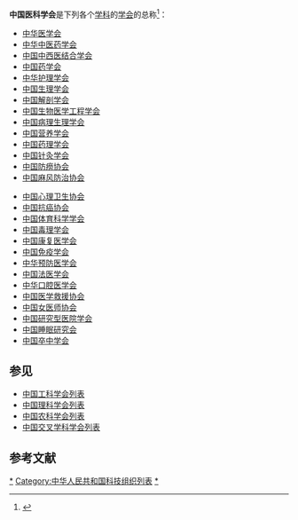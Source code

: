 '''中国医科学会'''是下列各个[[学科|学科]]的[[学会|学会]]的总称<ref>{{cite web|url=http://www.cast.org.cn/col/col29/index.html|title=全国学会 医科|publisher=中国科学技术协会|accessdate=2018-11-24|archive-date=2020-09-23|archive-url=https://web.archive.org/web/20200923151330/https://www.cast.org.cn/col/col29/index.html|dead-url=no}}</ref>：

{{col-begin}}
{{col-2}}
*[[中华医学会|中华医学会]]
*[[中华中医药学会|中华中医药学会]]
*[[中国中西医结合学会|中国中西医结合学会]]
*[[中国药学会|中国药学会]]
*[[中华护理学会|中华护理学会]]
*[[中国生理学会|中国生理学会]]
*[[中国解剖学会|中国解剖学会]]
*[[中国生物医学工程学会|中国生物医学工程学会]]
*[[中国病理生理学会|中国病理生理学会]]
*[[中国营养学会|中国营养学会]]
*[[中国药理学会|中国药理学会]]
*[[中国针灸学会|中国针灸学会]]
*[[中国防痨协会|中国防痨协会]]
*[[中国麻风防治协会|中国麻风防治协会]]
{{col-2}}
*[[中国心理卫生协会|中国心理卫生协会]]
*[[中国抗癌协会|中国抗癌协会]]
*[[中国体育科学学会|中国体育科学学会]]
*[[中国毒理学会|中国毒理学会]]
*[[中国康复医学会|中国康复医学会]]
*[[中国免疫学会|中国免疫学会]]
*[[中华预防医学会|中华预防医学会]]
*[[中国法医学会|中国法医学会]]
*[[中华口腔医学会|中华口腔医学会]]
*[[中国医学救援协会|中国医学救援协会]]
*[[中国女医师协会|中国女医师协会]]
*[[中国研究型医院学会|中国研究型医院学会]]
*[[中国睡眠研究会|中国睡眠研究会]]
*[[中国卒中学会|中国卒中学会]]
{{col-end}}

== 参见 ==
* [[中国工科学会列表|中国工科学会列表]]
* [[中国理科学会列表|中国理科学会列表]]
* [[中国农科学会列表|中国农科学会列表]]
* [[中国交叉学科学会列表|中国交叉学科学会列表]]

== 参考文献 ==
{{Reflist}}

[[Category:中华人民共和国医学协会|*]]
[[Category:中华人民共和国科技组织列表|Category:中华人民共和国科技组织列表]]
[[Category:中国科学技术协会主管学会|*]]